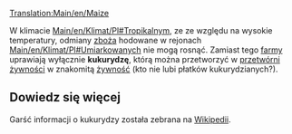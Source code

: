 [[Translation:Main/en/Maize]]{{en/-}}
{{pl/Ładunek|name=Kukurydza
|image=Grain.png
|produced=[[Main/pl/Farma|Farma]]
|accepted=[[Main/pl/Przetwórnia żywności|Przetwórnia żywności]]
}}

W klimacie [[Main/en/Klimat/Pl#Tropikalny]]m, ze ze względu na wysokie temperatury, odmiany [[Main/pl/Zboże|zboża]] hodowane w rejonach [[Main/en/Klimat/Pl#Umiarkowany]]ch  nie mogą rosnąć. Zamiast tego [[Main/pl/Farma|farmy]] uprawiają wyłącznie '''kukurydzę''', którą można przetworzyć w [[Main/pl/Przetwórnia żywności|przetwórni żywności]] w znakomitą [[Main/pl/Żywność|żywność]] (kto nie lubi płatków kukurydzianych?).

==Dowiedz się więcej==
Garść informacji o kukurydzy została zebrana na [https://pl.wikipedia.org/wiki/Kukurydza_zwyczajna Wikipedii].

{{pl/Navbox Ładunek}}